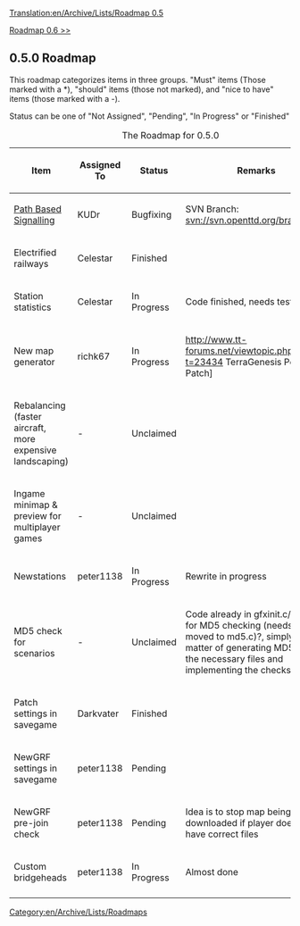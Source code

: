 [[Translation:en/Archive/Lists/Roadmap 0.5]]
[[Category:en/Archive/Lists/Roadmaps]]

{{en/Current}}

[[en/Archive/Lists/Roadmap 0.6|Roadmap 0.6 >>]]
== 0.5.0 Roadmap ==

This roadmap categorizes items in three groups. "Must" items (Those marked with a *), "should" items (those not marked), and "nice to have" items (those marked with a -).

Status can be one of "Not Assigned", "Pending", "In Progress" or "Finished"

{| border="1"
|+ The Roadmap for 0.5.0
|-
! Item !! Assigned To !! Status !! Remarks
|-
|[[en/Archive/Manual/Yet Another PBS Patch|Path Based Signalling]] || KUDr
!class="wip" | Bugfixing || SVN Branch: [http://svn.openttd.org/cgi-bin/trac.cgi/browser/branch/pbs svn://svn.openttd.org/branch/pbs]
|-
|Electrified railways || Celestar
!class="checked" | Finished ||
|-
|Station statistics || Celestar
!class="wip" | In Progress || Code finished, needs testing 
|-
|New map generator || richk67
!class="wip" | In Progress || http://www.tt-forums.net/viewtopic.php?t=23434 TerraGenesis Perlin Patch]
|-
|Rebalancing (faster aircraft, more expensive landscaping) || -
!class="unclaimed" | Unclaimed ||
|-
|Ingame minimap & preview for multiplayer games || -
!class="unclaimed" | Unclaimed ||
|-
|Newstations || peter1138
!class="wip" | In Progress || Rewrite in progress
|-
|MD5 check for scenarios || -
!class="unclaimed" | Unclaimed || Code already in gfxinit.c/md5.c for MD5 checking (needs to be moved to md5.c)?, simply a matter of generating MD5's for the necessary files and implementing the checks.
|-
|Patch settings in savegame || Darkvater
!class="checked" | Finished ||
|-
|NewGRF settings in savegame || peter1138
!class="claimed" | Pending ||
|-
|NewGRF pre-join check || peter1138
!class="claimed" | Pending || Idea is to stop map being downloaded if player doesn't have correct files
|-
|Custom bridgeheads || peter1138
!class="wip" | In Progress || Almost done
|-
|}